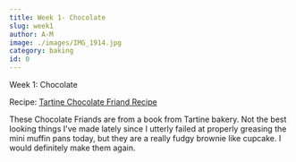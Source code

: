 ```yaml
---
title: Week 1- Chocolate
slug: week1
author: A-M
image: ./images/IMG_1914.jpg
category: baking
id: 0
---
```


<div className="main-page-container">
  <p className="main-page-header">Week 1: Chocolate</p>
  <p className="sub-header-cream">Recipe: <a
    className="category-link baking"
    href="http://www.crumblycookie.net/2011/08/18/chocolate-friands/"
  >
    Tartine Chocolate Friand Recipe
  </a>  </p>

  <p className="post-text">
  These Chocolate Friands are from a book from Tartine bakery. Not the best looking things I've
    made lately since I utterly failed at properly greasing the mini muffin pans
    today, but they are a really fudgy brownie like cupcake. I would definitely
    make them again.
  </p>

</div>
